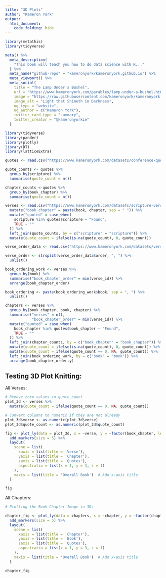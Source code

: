 ```yaml
---
title: "3D Plots"
author: "Kameron York"
output: 
  html_document:
    code_folding: hide
---
```

```r
library(metathis)
library(tidyverse)

meta() %>%
  meta_description(
    "This book will teach you how to do data science with R..."
  ) %>% 
  meta_name("github-repo" = "kameronyork/kameronyork.github.io") %>% 
  meta_viewport() %>% 
  meta_social(
    title = "The Lamp Under a Bushel",
    url = "https://www.kameronyork.com/parables/lamp-under-a-bushel.html",
    image = "https://raw.githubusercontent.com/kameronyork/kameronyork.github.io/main/docs/assets/lamp-under-a-bushel.jpg",
    image_alt = "Light that Shineth in Darkness",
    og_type = "website",
    og_author = c("Kameron York"),
    twitter_card_type = "summary",
    twitter_creator = "@kameronyorkie"
  )

```


```r
library(tidyverse)
library(pander)
library(plotly)
library(DT)
library(latticeExtra)

quotes <- read.csv("https://www.kameronyork.com/datasets/conference-quotes.csv", encoding="UTF-8")

quote_counts <- quotes %>% 
  group_by(scripture) %>% 
  summarise(quote_count = n())

chapter_counts <-quotes %>% 
  group_by(book_chapter) %>% 
  summarise(quote_count = n())

verses <- read.csv("https://www.kameronyork.com/datasets/scripture-verses.csv", encoding="UTF-8") %>%
  mutate("book_chapter" = paste(book, chapter, sep = " ")) %>% 
  mutate("quoted" = case_when(
    scripture %in% quotes$scripture ~ "Found",
    TRUE ~ ""
  )) %>% 
  left_join(quote_counts, by = c("scripture" = "scripture")) %>% 
  mutate(quote_count = ifelse(is.na(quote_count), 0, quote_count))

verse_order_data <- read.csv("https://www.kameronyork.com/datasets/verse-order.csv", encoding="UTF-8")

verse_order <- strsplit(verse_order_data$order, ", ") %>% 
  unlist()

book_ordering_work <- verses %>% 
  group_by(book) %>% 
  summarise("book_chapter_order" = min(verse_id)) %>% 
  arrange(book_chapter_order)

book_ordering <- paste(book_ordering_work$book, sep = ", ") %>% 
  unlist()

chapters <- verses %>% 
  group_by(book_chapter, book, chapter) %>% 
  summarise("verses" = n(),
            "book_chapter_order" = min(verse_id)) %>% 
  mutate("quoted" = case_when(
    book_chapter %in% quotes$book_chapter ~ "Found",
    TRUE ~ ""
  )) %>% 
  left_join(chapter_counts, by = c("book_chapter" = "book_chapter")) %>% 
  mutate(quote_count = ifelse(is.na(quote_count), 0, quote_count)) %>% 
  mutate(quote_count = ifelse(quote_count == 0, NA, quote_count)) %>% 
  left_join(book_ordering_work, by = c("book" = "book")) %>% 
  arrange(book_chapter_order.y)

```

## Testing 3D Plot Knitting:

All Verses:
```r
# Remove zero values in quote_count
plot_3d <- verses %>% 
  mutate(quote_count = ifelse(quote_count == 0, NA, quote_count))

# Convert columns to numeric if they are not already
plot_3d$verse <- as.numeric(plot_3d$verse)
plot_3d$quote_count <- as.numeric(plot_3d$quote_count)

fig <- plot_ly(data = plot_3d, x = ~verse, y = ~factor(book_chapter, levels = verse_order), z = ~quote_count) %>% 
  add_markers(size = 5) %>% 
  layout(
    scene = list(
      xaxis = list(title = 'Verse'),
      yaxis = list(title = 'Chapter'),
      zaxis = list(title = 'Quotes'),
      aspectratio = list(x = 1, y = 3, z = 1)
    ),
    xaxis = list(title = 'Overall Book')  # Add x-axis title
  )

fig
```

All Chapters:
```r
# Plotting the Book Chapter Image in 3D:

chapter_fig <- plot_ly(data = chapters, x = ~chapter, y = ~factor(chapters$book, levels = book_ordering), z = ~quote_count) %>% 
  add_markers(size = 5) %>% 
  layout(
    scene = list(
      xaxis = list(title = 'Chapter'),
      yaxis = list(title = 'Book'),
      zaxis = list(title = 'Quotes'),
      aspectratio = list(x = 1, y = 3, z = 1)
    ),
    xaxis = list(title = 'Overall Book')  # Add x-axis title
  )

chapter_fig

```